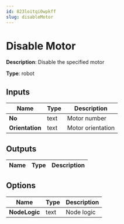 ```yaml
---
id: 823loitqi0wpkff
slug: disableMotor
---
```


# Disable Motor

**Description**: Disable the specified motor

**Type**: robot

## Inputs

| Name | Type | Description |
| --- | --- | --- |
| **No** | text | Motor number |
| **Orientation** | text | Motor orientation |
## Outputs

| Name | Type | Description |
| --- | --- | --- |
## Options

| Name | Type | Description |
| --- | --- | --- |
| **NodeLogic** | text | Node logic |
